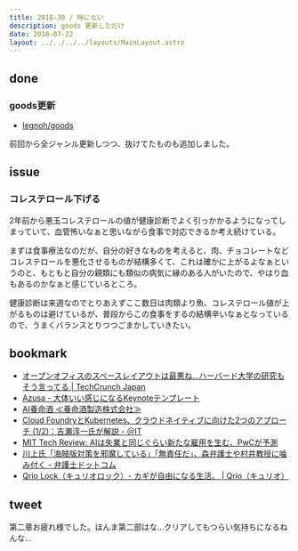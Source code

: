 ```yaml
---
title: 2018-30 / 特にない
description: goods 更新しただけ
date: 2018-07-22
layout: ../../../../layouts/MainLayout.astro
---
```


done
----

###  goods更新

- [legnoh/goods](https://github.com/legnoh/goods)

前回から全ジャンル更新しつつ、抜けてたものも追加しました。

issue
----

###  コレステロール下げる

2年前から悪玉コレステロールの値が健康診断でよく引っかかるようになってしまっていて、血管怖いなぁと思いながら食事で対応できるか考え続けている。

まずは食事療法なのだが、自分の好きなものを考えると、肉、チョコレートなどコレステロールを悪化させるものが結構多くて、これは確かに上がるよなぁというのと、もともと自分の親類にも類似の病気に縁のある人がいたので、やはり血もあるのかなぁと感じているところ。

健康診断は来週なのでとりあえずここ数日は肉類より魚、コレステロール値が上がるものは避けているが、普段からこの食事をするの結構辛いなぁとなっているので、うまくバランスとりつつごまかしていきたい。

bookmark
----

- [オープンオフィスのスペースレイアウトは最悪ね…ハーバード大学の研究もそう言ってる | TechCrunch Japan](https://jp.techcrunch.com/2018/07/14/2018-07-13-yes-open-office-plans-are-the-worst/)
- [Azusa - 大体いい感じになるKeynoteテンプレート](http://sanographix.github.io/azusa-keynote/)
- [AI養命酒 ≪養命酒製造株式会社≫](https://www.yomeishu.co.jp/ai-yomeishu/)
- [Cloud FoundryとKubernetes、クラウドネイティブに向けた2つのアプローチ (1/2)：吉瀬淳一氏が解説 - ＠IT](https://www.atmarkit.co.jp/ait/articles/1807/18/news011.html)
- [MIT Tech Review: AIは失業と同じぐらい新たな雇用を生む、PwCが予測](https://www.technologyreview.jp/nl/a-new-report-says-ai-will-replace-as-many-jobs-as-it-kills-but-take-that-with-a-huge-grain-of-salt/)
- [川上氏「海賊版対策を邪魔している」「無責任だ」、森弁護士や村井教授に噛み付く - 弁護士ドットコム](https://www.bengo4.com/c_23/n_8228/)
- [Qrio Lock（キュリオロック）- カギが自由になる生活。 | Qrio（キュリオ）](https://qrio.me/smartlock/)

tweet
----

第二章お疲れ様でした。ほんま第二部はな...クリアしてもつらい気持ちになるねんな...

<Tweet tweetLink="https://twitter.com/legnoh/status/1020563616414625793" />
